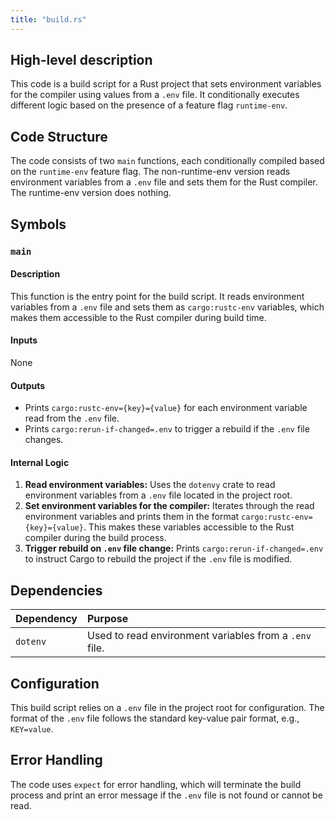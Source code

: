 ```yaml
---
title: "build.rs"
---
```


## High-level description
This code is a build script for a Rust project that sets environment variables for the compiler using values from a `.env` file. It conditionally executes different logic based on the presence of a feature flag `runtime-env`.

## Code Structure
The code consists of two `main` functions, each conditionally compiled based on the `runtime-env` feature flag. The non-runtime-env version reads environment variables from a `.env` file and sets them for the Rust compiler. The runtime-env version does nothing.

## Symbols

### `main`
#### Description
This function is the entry point for the build script. It reads environment variables from a `.env` file and sets them as `cargo:rustc-env` variables, which makes them accessible to the Rust compiler during build time.

#### Inputs
None

#### Outputs
- Prints `cargo:rustc-env={key}={value}` for each environment variable read from the `.env` file.
- Prints `cargo:rerun-if-changed=.env` to trigger a rebuild if the `.env` file changes.

#### Internal Logic
1. **Read environment variables:** Uses the `dotenvy` crate to read environment variables from a `.env` file located in the project root.
2. **Set environment variables for the compiler:** Iterates through the read environment variables and prints them in the format `cargo:rustc-env={key}={value}`. This makes these variables accessible to the Rust compiler during the build process.
3. **Trigger rebuild on `.env` file change:** Prints `cargo:rerun-if-changed=.env` to instruct Cargo to rebuild the project if the `.env` file is modified.

## Dependencies
| Dependency | Purpose |
|:-----------|:--------|
| `dotenv` | Used to read environment variables from a `.env` file. |

## Configuration
This build script relies on a `.env` file in the project root for configuration. The format of the `.env` file follows the standard key-value pair format, e.g., `KEY=value`.

## Error Handling
The code uses `expect` for error handling, which will terminate the build process and print an error message if the `.env` file is not found or cannot be read.
